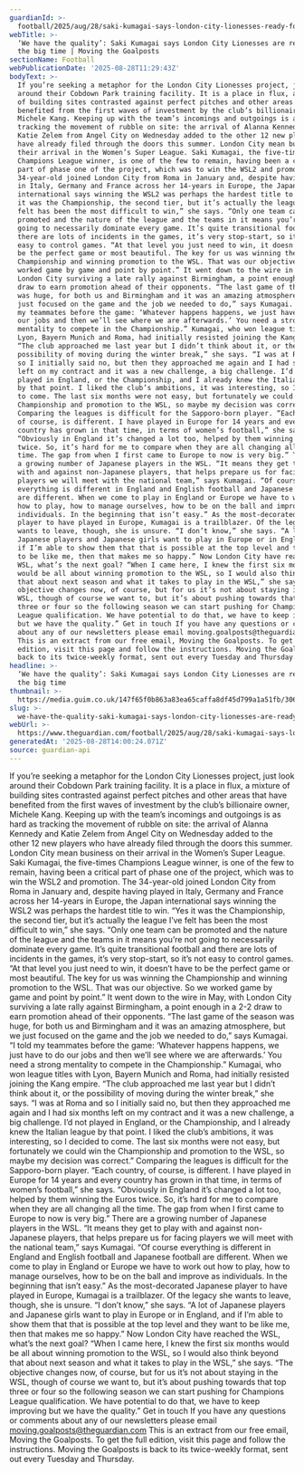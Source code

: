 ```yaml
---
guardianId: >-
  football/2025/aug/28/saki-kumagai-says-london-city-lionesses-ready-for-big-time
webTitle: >-
  ‘We have the quality’: Saki Kumagai says London City Lionesses are ready for
  the big time | Moving the Goalposts
sectionName: Football
webPublicationDate: '2025-08-28T11:29:43Z'
bodyText: >-
  If you’re seeking a metaphor for the London City Lionesses project, just look
  around their Cobdown Park training facility. It is a place in flux, a mixture
  of building sites contrasted against perfect pitches and other areas that have
  benefited from the first waves of investment by the club’s billionaire owner,
  Michele Kang. Keeping up with the team’s incomings and outgoings is as hard as
  tracking the movement of rubble on site: the arrival of Alanna Kennedy and
  Katie Zelem from Angel City on Wednesday added to the other 12 new players who
  have already filed through the doors this summer. London City mean business on
  their arrival in the Women’s Super League. Saki Kumagai, the five-times
  Champions League winner, is one of the few to remain, having been a critical
  part of phase one of the project, which was to win the WSL2 and promotion. The
  34-year-old joined London City from Roma in January and, despite having played
  in Italy, Germany and France across her 14-years in Europe, the Japan
  international says winning the WSL2 was perhaps the hardest title to win. “Yes
  it was the Championship, the second tier, but it’s actually the league I’ve
  felt has been the most difficult to win,” she says. “Only one team can be
  promoted and the nature of the league and the teams in it means you’re not
  going to necessarily dominate every game. It’s quite transitional football and
  there are lots of incidents in the games, it’s very stop-start, so it’s not
  easy to control games. “At that level you just need to win, it doesn’t have to
  be the perfect game or most beautiful. The key for us was winning the
  Championship and winning promotion to the WSL. That was our objective. So we
  worked game by game and point by point.” It went down to the wire in May, with
  London City surviving a late rally against Birmingham, a point enough in a 2-2
  draw to earn promotion ahead of their opponents. “The last game of the season
  was huge, for both us and Birmingham and it was an amazing atmosphere, but we
  just focused on the game and the job we needed to do,” says Kumagai. “I told
  my teammates before the game: ‘Whatever happens happens, we just have to do
  our jobs and then we’ll see where we are afterwards.’ You need a strong
  mentality to compete in the Championship.” Kumagai, who won league titles with
  Lyon, Bayern Munich and Roma, had initially resisted joining the Kang empire.
  “The club approached me last year but I didn’t think about it, or the
  possibility of moving during the winter break,” she says. “I was at Roma and
  so I initially said no, but then they approached me again and I had six months
  left on my contract and it was a new challenge, a big challenge. I’d not
  played in England, or the Championship, and I already knew the Italian league
  by that point. I liked the club’s ambitions, it was interesting, so I decided
  to come. The last six months were not easy, but fortunately we could win the
  Championship and promotion to the WSL, so maybe my decision was correct.”
  Comparing the leagues is difficult for the Sapporo-born player. “Each country,
  of course, is different. I have played in Europe for 14 years and every
  country has grown in that time, in terms of women’s football,” she says.
  “Obviously in England it’s changed a lot too, helped by them winning the Euros
  twice. So, it’s hard for me to compare when they are all changing all the
  time. The gap from when I first came to Europe to now is very big.” There are
  a growing number of Japanese players in the WSL. “It means they get to play
  with and against non-Japanese players, that helps prepare us for facing
  players we will meet with the national team,” says Kumagai. “Of course
  everything is different in England and English football and Japanese football
  are different. When we come to play in England or Europe we have to work out
  how to play, how to manage ourselves, how to be on the ball and improve as
  individuals. In the beginning that isn’t easy.” As the most-decorated Japanese
  player to have played in Europe, Kumagai is a trailblazer. Of the legacy she
  wants to leave, though, she is unsure. “I don’t know,” she says. “A lot of
  Japanese players and Japanese girls want to play in Europe or in England, and
  if I’m able to show them that that is possible at the top level and they want
  to be like me, then that makes me so happy.” Now London City have reached the
  WSL, what’s the next goal? “When I came here, I knew the first six months
  would be all about winning promotion to the WSL, so I would also think beyond
  that about next season and what it takes to play in the WSL,” she says. “The
  objective changes now, of course, but for us it’s not about staying in the
  WSL, though of course we want to, but it’s about pushing towards that top
  three or four so the following season we can start pushing for Champions
  League qualification. We have potential to do that, we have to keep improving
  but we have the quality.” Get in touch If you have any questions or comments
  about any of our newsletters please email moving.goalposts@theguardian.com
  This is an extract from our free email, Moving the Goalposts. To get the full
  edition, visit this page and follow the instructions. Moving the Goalposts is
  back to its twice-weekly format, sent out every Tuesday and Thursday.
headline: >-
  ‘We have the quality’: Saki Kumagai says London City Lionesses are ready for
  the big time
thumbnail: >-
  https://media.guim.co.uk/147f65f0b863a83ea65caffa8df45d799a1a51fb/306_833_2592_2074/500.jpg
slug: >-
  we-have-the-quality-saki-kumagai-says-london-city-lionesses-are-ready-for-the-big-time-or-moving-the-goalposts
webUrl: >-
  https://www.theguardian.com/football/2025/aug/28/saki-kumagai-says-london-city-lionesses-ready-for-big-time
generatedAt: '2025-08-28T14:00:24.071Z'
source: guardian-api
---
```

If you’re seeking a metaphor for the London City Lionesses project, just look around their Cobdown Park training facility. It is a place in flux, a mixture of building sites contrasted against perfect pitches and other areas that have benefited from the first waves of investment by the club’s billionaire owner, Michele Kang. Keeping up with the team’s incomings and outgoings is as hard as tracking the movement of rubble on site: the arrival of Alanna Kennedy and Katie Zelem from Angel City on Wednesday added to the other 12 new players who have already filed through the doors this summer. London City mean business on their arrival in the Women’s Super League. Saki Kumagai, the five-times Champions League winner, is one of the few to remain, having been a critical part of phase one of the project, which was to win the WSL2 and promotion. The 34-year-old joined London City from Roma in January and, despite having played in Italy, Germany and France across her 14-years in Europe, the Japan international says winning the WSL2 was perhaps the hardest title to win. “Yes it was the Championship, the second tier, but it’s actually the league I’ve felt has been the most difficult to win,” she says. “Only one team can be promoted and the nature of the league and the teams in it means you’re not going to necessarily dominate every game. It’s quite transitional football and there are lots of incidents in the games, it’s very stop-start, so it’s not easy to control games. “At that level you just need to win, it doesn’t have to be the perfect game or most beautiful. The key for us was winning the Championship and winning promotion to the WSL. That was our objective. So we worked game by game and point by point.” It went down to the wire in May, with London City surviving a late rally against Birmingham, a point enough in a 2-2 draw to earn promotion ahead of their opponents. “The last game of the season was huge, for both us and Birmingham and it was an amazing atmosphere, but we just focused on the game and the job we needed to do,” says Kumagai. “I told my teammates before the game: ‘Whatever happens happens, we just have to do our jobs and then we’ll see where we are afterwards.’ You need a strong mentality to compete in the Championship.” Kumagai, who won league titles with Lyon, Bayern Munich and Roma, had initially resisted joining the Kang empire. “The club approached me last year but I didn’t think about it, or the possibility of moving during the winter break,” she says. “I was at Roma and so I initially said no, but then they approached me again and I had six months left on my contract and it was a new challenge, a big challenge. I’d not played in England, or the Championship, and I already knew the Italian league by that point. I liked the club’s ambitions, it was interesting, so I decided to come. The last six months were not easy, but fortunately we could win the Championship and promotion to the WSL, so maybe my decision was correct.” Comparing the leagues is difficult for the Sapporo-born player. “Each country, of course, is different. I have played in Europe for 14 years and every country has grown in that time, in terms of women’s football,” she says. “Obviously in England it’s changed a lot too, helped by them winning the Euros twice. So, it’s hard for me to compare when they are all changing all the time. The gap from when I first came to Europe to now is very big.” There are a growing number of Japanese players in the WSL. “It means they get to play with and against non-Japanese players, that helps prepare us for facing players we will meet with the national team,” says Kumagai. “Of course everything is different in England and English football and Japanese football are different. When we come to play in England or Europe we have to work out how to play, how to manage ourselves, how to be on the ball and improve as individuals. In the beginning that isn’t easy.” As the most-decorated Japanese player to have played in Europe, Kumagai is a trailblazer. Of the legacy she wants to leave, though, she is unsure. “I don’t know,” she says. “A lot of Japanese players and Japanese girls want to play in Europe or in England, and if I’m able to show them that that is possible at the top level and they want to be like me, then that makes me so happy.” Now London City have reached the WSL, what’s the next goal? “When I came here, I knew the first six months would be all about winning promotion to the WSL, so I would also think beyond that about next season and what it takes to play in the WSL,” she says. “The objective changes now, of course, but for us it’s not about staying in the WSL, though of course we want to, but it’s about pushing towards that top three or four so the following season we can start pushing for Champions League qualification. We have potential to do that, we have to keep improving but we have the quality.” Get in touch If you have any questions or comments about any of our newsletters please email moving.goalposts@theguardian.com This is an extract from our free email, Moving the Goalposts. To get the full edition, visit this page and follow the instructions. Moving the Goalposts is back to its twice-weekly format, sent out every Tuesday and Thursday.
